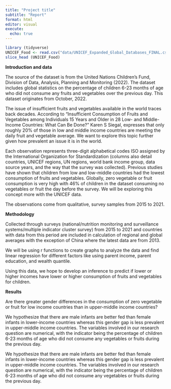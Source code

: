 ```yaml
---
title: "Project title"
subtitle: "Report"
format: html
editor: visual
execute:
  echo: true
---
```


```r
library (tidyverse)
UNICEF_Food <- read.csv("data/UNICEF_Expanded_Global_Databases_FINAL.csv")
slice_head (UNICEF_Food)
```

**Introduction and data**

The source of the dataset is from the United Nations Children's Fund, Division of Data, Analysis, Planning and Monitoring (2022). The dataset includes global statistics on the percentage of children 6-23 months of age who did not consume any fruits and vegetables over the previous day. This dataset originates from October, 2022.

The issue of insufficient fruits and vegetables available in the world traces back decades. According to "Insufficient Consumption of Fruits and Vegetables among Individuals 15 Years and Older in 28 Low- and Middle-Income Countries: What Can Be Done?" Karen S Siegal, expresses that only roughly 20% of those in low and middle income countries are meeting the daily fruit and vegetable average. We want to explore this topic further given how prevalent an issue it is in the world.

Each observation represents three-digit alphabetical codes ISO assigned by the International Organization for Standardization (columns also detail countries, UNICEF regions, UN regions, world bank income group, data source years, and the way that the survey was collected). Previous studies have shown that children from low and low-middle countries had the lowest consumption of fruits and vegetables. Globally, zero vegetable or fruit consumption is very high with 46% of children in the dataset consuming no vegetables or fruit the day before the survey. We will be exploring this concept more with the UNICEF data.

The observations come from qualitative, survey samples from 2015 to 2021.

**Methodology**

Collected through surveys (national/nutrition monitoring and surveillance systems/multiple indicator cluster survey) from 2015 to 2021 and countries with data from this period are included in calculation of regional and global averages with the exception of China where the latest data are from 2013.

We will be using r functions to create graphs to analyze the data and find linear regression for different factors like using parent income, parent education, and wealth quantile.

Using this data, we hope to develop an inference to predict if lower or higher incomes have lower or higher consumption of fruits and vegetables for children.

**Results**

Are there greater gender differences in the consumption of zero vegetable or fruit for low income countries than in upper-middle income countries?

We hypothesize that there are male infants are better fed than female infants in lower-income countries whereas this gender gap is less prevalent in upper-middle income countries. The variables involved in our research question are numerical, with the indicator being the percentage of children 6-23 months of age who did not consume any vegetables or fruits during the previous day.

We hypothesize that there are male infants are better fed than female infants in lower-income countries whereas this gender gap is less prevalent in upper-middle income countries. The variables involved in our research question are numerical, with the indicator being the percentage of children 6-23 months of age who did not consume any vegetables or fruits during the previous day.
